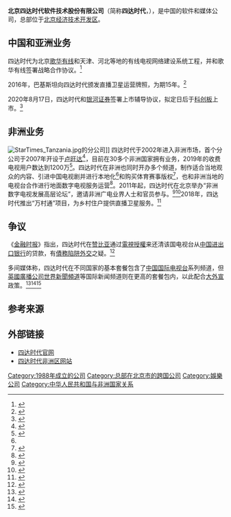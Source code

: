 {{Infobox company
| name = 北京四达时代软件技术股份有限公司
| company_name_en  = StarTimes
| industry = 收费电视
| founded = 1988年
| founder = 庞新星（兼任总裁）
| location = {{CHN}}[[北京市|北京市]][[通州区_(北京市)|通州区]]<br>（[[北京经济技术开发区|北京经济技术开发区]]）
| products = 直播卫星、地面数字电视、网络OTT
| num_employees = 5,000
| website = {{URL|https://www.startimes.com.cn/}}
}}

'''北京四达时代软件技术股份有限公司'''（简称'''四达时代'''，{{lang-en|StarTimes}}），是中国的软件和媒体公司，总部位于[[北京经济技术开发区|北京经济技术开发区]]。

== 中国和亚洲业务 ==
四达时代为北京[[歌华有线|歌华有线]]和天津、河北等地的有线电视网络建设系统工程，并和歌华有线签署战略合作协议。<ref>{{cite news |title=歌华有线牵手四达时代 开拓非洲数字电视市场 |url=http://www.bjhd.gov.cn/hdy/mtbd/hzjl/201810/t20181027_3880021.htm |accessdate=2020-11-02 |work=中国新闻出版报 |agency=海淀区人民政府 |date=2014-01-22}}</ref>

2016年，巴基斯坦{{link-en|巴基斯坦电子媒体监管局|Pakistan Electronic Media Regulatory Authority|电子媒体监管局}}向四达时代颁发直播卫星运营牌照，为期15年。<ref>{{cite news |author1=孟妮 |title=四达时代获巴基斯坦DTH牌照 |url=https://finance.jrj.com.cn/2016/12/02114021785086.shtml |accessdate=2020-11-02 |work=国际商报 |agency=金融界网 |date=2016-12-02}}</ref>

2020年8月17日，四达时代和[[银河证券|银河证券]]签署上市辅导协议，拟定日后于[[科创板|科创板]]上市。<ref>{{cite news |author1=刘小七 |title=四达时代成为非洲影响力最大数字电视运营商 |url=https://fiber.ofweek.com/2020-09/ART-210022-8500-30456748.html |accessdate=2020-11-02 |work=OFweek光通讯网 |date=2020-09-05 |archive-date=2020-09-28 |archive-url=https://web.archive.org/web/20200928031004/https://fiber.ofweek.com/2020-09/ART-210022-8500-30456748.html |dead-url=no }}</ref>

== 非洲业务 ==
[[File:StarTimes_Tanzania.jpg|thumb]]的分公司]]
四达时代于2002年进入非洲市场，首个分公司于2007年开设于[[卢旺达|卢旺达]]<ref>{{cite news |author1=宋心蕊 |title=四达时代：行走非洲的中非文化交流使者 |url=http://media.people.com.cn/n/2015/0804/c120837-27406263.html |accessdate=2020-11-02 |work=人民网 |date=2015-08-04 |archive-date=2020-08-12 |archive-url=https://web.archive.org/web/20200812094846/http://media.people.com.cn/n/2015/0804/c120837-27406263.html |dead-url=no }}</ref>，目前在30多个非洲国家拥有业务，2019年的收费电视用户数达到1200万<ref name="bjshangbao">{{cite news |author1=胡晓钰 |title=四达时代：造梦数字非洲 |url=https://www.bbtnews.com.cn/2019/0806/314857.shtml |accessdate=2020-11-02 |work=[[北京商报|北京商报]] |date=2019-08-06}}</ref>。四达时代在非洲也同时开办多个频道，制作适合当地观众的内容、引进中国电视剧并进行本地化<ref name="bjshangbao" />和购买体育赛事版权<ref>{{cite news |author1=尹力 |title=四达时代力促中非体育产业合作 独家签约加纳超级联赛 |url=http://www.chinanews.com/ty/2016/11-23/8072826.shtml |accessdate=2020-11-02 |agency=[[中新社|中新社]] |date=2016-11-23 |archive-date=2016-11-25 |archive-url=https://web.archive.org/web/20161125162017/http://www.chinanews.com/ty/2016/11-23/8072826.shtml |dead-url=no }}</ref>，也和非洲当地的电视台合作进行地面数字电视服务运营<ref>{{cite news|url=http://news.sina.com.cn/o/2011-10-09/090423272327.shtml |title=让全非洲人民享受数字电视带来的美好 |author=彭睿 |date=2011-10-09 |accessdate=2020-11-02 |work=[[中国国际广播电台|中国国际广播电台]] |agency=新浪网}}</ref>。2011年起，四达时代在北京举办“非洲数字电视发展高层论坛”，邀请非洲广电业界人士和官员参与。<ref>{{cite news |author1=年永刚 |title=“首届非洲数字电视发展高层论坛”代表团来国际台参观访问 |url=http://news.sina.com.cn/o/2011-06-15/201122647016.shtml |accessdate=2020-11-02 |work=中国国际广播电台 |agency=新浪网 |date=2011-06-15}}</ref><ref>{{cite news |author1=朱婵娇 |title=第八届非洲数字电视发展论坛畅想中非媒体合作美好未来 |url=http://news.cctv.com/2018/06/30/ARTIf89gH8iAQuI073W8inoZ180630.shtml |accessdate=2020-11-02 |work=中国国际广播电台 |agency=央视网 |date=2018-06-30}}</ref>2018年，四达时代推出“万村通”项目，为乡村住户提供直播卫星服务。<ref>{{cite news |author1=万宇 |title=“‘万村通’给大家带来了欢乐” |url=http://paper.people.com.cn/rmrb/html/2019-12/08/nw.D110000renmrb_20191208_1-03.htm |accessdate=2020-11-02 |work=[[人民日报|人民日报]] |date=2019-12-08 }}{{Dead link}}</ref>

== 争议 ==
《[[金融时报_(英国)|金融时报]]》指出，四达时代在[[赞比亚|赞比亚]]通过[[電視授權|電視授權]]来还清该国电视台从[[中国进出口银行|中国进出口银行]]的贷款，有[[債務陷阱外交|債務陷阱外交]]之疑。<ref>{{cite news |last1=Cotterill |first1=Joseph |last2=Pilling |first2=David |title=电视费让赞比亚人担忧中国“债务陷阱”外交 |url=https://www.ftchinese.com/story/001079895 |accessdate=2020-11-02 |work=FT中文网 |date=2018-10-22 |archive-date=2019-09-06 |archive-url=https://web.archive.org/web/20190906175544/http://www.ftchinese.com/story/001079895 |dead-url=no }}{{paywall}}</ref>

多间媒体称，四达时代在不同国家的基本套餐包含了[[中国国际电视台|中国国际电视台]]系列频道，但[[英國廣播公司世界新聞頻道|英國廣播公司世界新聞頻道]]等国际新闻频道则在更高的套餐包内，以此配合[[大外宣|大外宣]]政策。<ref>{{cite news |first=Jenni |last=Marsh |title=How China is slowly expanding its power in Africa, one TV set at a time |url=https://edition.cnn.com/2019/07/23/business/startimes-china-africa-kenya-intl/index.html |accessdate=2020-11-02 |work=CNN Business |date=2019-07-24 |language=en-us |archive-date=2020-11-30 |archive-url=https://web.archive.org/web/20201130152633/https://edition.cnn.com/2019/07/23/business/startimes-china-africa-kenya-intl/index.html |dead-url=no }}</ref><ref>{{cite news |first1=Louisa |last1=Lim |first2=Julia |last2=Bergin |title=Inside China's audacious global propaganda campaign |url=https://www.theguardian.com/news/2018/dec/07/china-plan-for-global-media-dominance-propaganda-xi-jinping |accessdate=2020-11-02 |work=[[卫报|卫报]] |date=2018-12-07 |language=en-gb |archive-date=2020-03-10 |archive-url=https://web.archive.org/web/20200310193251/https://www.theguardian.com/news/2018/dec/07/china-plan-for-global-media-dominance-propaganda-xi-jinping |dead-url=no }}</ref><ref>{{cite news |first=Jonathan |last=Kaiman |title=‘China has conquered Kenya’: Inside Beijing’s new strategy to win African hearts and minds |url=https://www.latimes.com/world/asia/la-fg-china-africa-kenya-20170807-htmlstory.html |accessdate=2020-11-02 |work=[[洛杉矶时报|洛杉矶时报]] |date=2017-08-07 |language=en-us |archive-date=2020-12-14 |archive-url=https://web.archive.org/web/20201214094732/https://www.latimes.com/world/asia/la-fg-china-africa-kenya-20170807-htmlstory.html |dead-url=no }}</ref>

== 参考来源 ==
{{reflist|30em}}

== 外部链接 ==
*[https://www.startimes.com.cn/ 四达时代官网]{{Wayback|url=https://www.startimes.com.cn/ |date=20201128135433 }}
*[https://www.startimestv.com/ 四达时代非洲区网站]{{Wayback|url=https://www.startimestv.com/ |date=20201130201630 }}

[[Category:1988年成立的公司|Category:1988年成立的公司]]
[[Category:总部在北京市的跨国公司|Category:总部在北京市的跨国公司]]
[[Category:娛樂公司|Category:娛樂公司]]
[[Category:中华人民共和国与非洲国家关系|Category:中华人民共和国与非洲国家关系]]